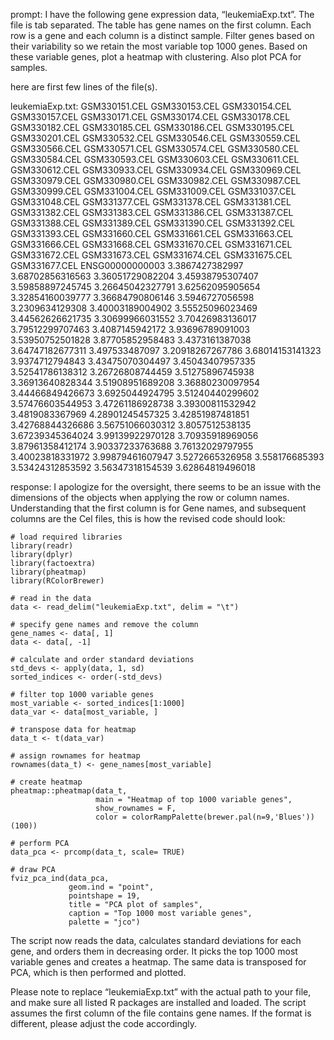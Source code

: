 prompt:
I have the following gene expression data, "leukemiaExp.txt". The file is tab separated. The table has gene names on the first column. Each row is a gene and each column is a distinct sample. Filter genes based on their variability so we retain the most variable top 1000 genes. Based on these variable genes, plot a heatmap with clustering. Also plot PCA for samples.

here are first few lines of the file(s).

leukemiaExp.txt:
	GSM330151.CEL	GSM330153.CEL	GSM330154.CEL	GSM330157.CEL	GSM330171.CEL	GSM330174.CEL	GSM330178.CEL	GSM330182.CEL	GSM330185.CEL	GSM330186.CEL	GSM330195.CEL	GSM330201.CEL	GSM330532.CEL	GSM330546.CEL	GSM330559.CEL	GSM330566.CEL	GSM330571.CEL	GSM330574.CEL	GSM330580.CEL	GSM330584.CEL	GSM330593.CEL	GSM330603.CEL	GSM330611.CEL	GSM330612.CEL	GSM330933.CEL	GSM330934.CEL	GSM330969.CEL	GSM330979.CEL	GSM330980.CEL	GSM330982.CEL	GSM330987.CEL	GSM330999.CEL	GSM331004.CEL	GSM331009.CEL	GSM331037.CEL	GSM331048.CEL	GSM331377.CEL	GSM331378.CEL	GSM331381.CEL	GSM331382.CEL	GSM331383.CEL	GSM331386.CEL	GSM331387.CEL	GSM331388.CEL	GSM331389.CEL	GSM331390.CEL	GSM331392.CEL	GSM331393.CEL	GSM331660.CEL	GSM331661.CEL	GSM331663.CEL	GSM331666.CEL	GSM331668.CEL	GSM331670.CEL	GSM331671.CEL	GSM331672.CEL	GSM331673.CEL	GSM331674.CEL	GSM331675.CEL	GSM331677.CEL
ENSG00000000003	3.3867427382997	3.68702856316563	3.36051729082204	3.45938795307407	3.59858897245745	3.26645042327791	3.62562095905654	3.32854160039777	3.36684790806146	3.5946727056598	3.2309634129308	3.40003189004902	3.55525096023469	3.44562626621735	3.30699966031552	3.70426983136017	3.79512299707463	3.4087145942172	3.93696789091003	3.53950752501828	3.87705852958483	3.4373161387038	3.64747182677311	3.497533487097	3.20918267267786	3.68014153141323	3.9374712794843	3.43475070304497	3.45043407957335	3.52541786138312	3.26726808744459	3.51275896745938	3.36913640828344	3.51908951689208	3.36880230097954	3.44466849426673	3.6925044924795	3.51240440299602	3.57476603544953	3.47261186928738	3.39300811532942	3.4819083367969	4.28901245457325	3.42851987481851	3.42768844326686	3.56751066030312	3.8057512538135	3.67239345364024	3.99139922970128	3.70935918969056	3.87961358412174	3.90337233763688	3.76132029797955	3.40023818331972	3.99879461607947	3.5272665326958	3.558176685393	3.53424312853592	3.56347318154539	3.62864819496018


response:
I apologize for the oversight, there seems to be an issue with the dimensions of the objects when applying the row or column names. Understanding that the first column is for Gene names, and subsequent columns are the Cel files, this is how the revised code should look:

```
# load required libraries
library(readr)
library(dplyr)
library(factoextra)
library(pheatmap)
library(RColorBrewer)

# read in the data
data <- read_delim("leukemiaExp.txt", delim = "\t")

# specify gene names and remove the column
gene_names <- data[, 1]
data <- data[, -1]

# calculate and order standard deviations
std_devs <- apply(data, 1, sd)
sorted_indices <- order(-std_devs)

# filter top 1000 variable genes
most_variable <- sorted_indices[1:1000]
data_var <- data[most_variable, ]

# transpose data for heatmap
data_t <- t(data_var)

# assign rownames for heatmap
rownames(data_t) <- gene_names[most_variable]

# create heatmap
pheatmap::pheatmap(data_t, 
                   main = "Heatmap of top 1000 variable genes", 
                   show_rownames = F, 
                   color = colorRampPalette(brewer.pal(n=9,'Blues'))(100))

# perform PCA
data_pca <- prcomp(data_t, scale= TRUE)

# draw PCA
fviz_pca_ind(data_pca, 
             geom.ind = "point", 
             pointshape = 19, 
             title = "PCA plot of samples", 
             caption = "Top 1000 most variable genes", 
             palette = "jco")
```
The script now reads the data, calculates standard deviations for each gene, and orders them in decreasing order. It picks the top 1000 most variable genes and creates a heatmap. The same data is transposed for PCA, which is then performed and plotted.

Please note to replace "leukemiaExp.txt" with the actual path to your file, and make sure all listed R packages are installed and loaded. The script assumes the first column of the file contains gene names. If the format is different, please adjust the code accordingly.
